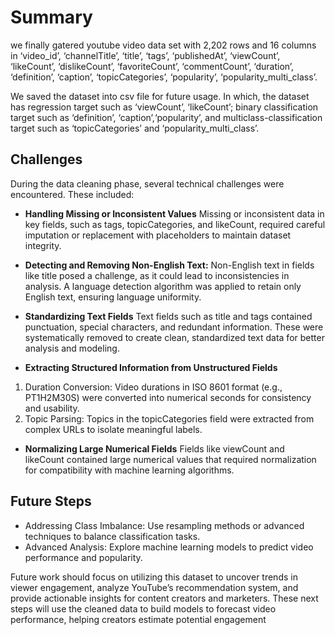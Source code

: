 # Summary

we finally gatered youtube video data set with 2,202 rows and 16 columns in 'video_id', 'channelTitle', 'title', 'tags', 'publishedAt', 'viewCount', 'likeCount', 'dislikeCount', 'favoriteCount', 'commentCount', 'duration', 'definition', 'caption', 'topicCategories', 'popularity', 'popularity_multi_class'. 

We saved the dataset into csv file for future usage. In which, the dataset has regression target such as 'viewCount', 'likeCount'; binary classification target such as 'definition', 'caption','popularity', and multiclass-classification target such as 'topicCategories' and 'popularity_multi_class'.

## **Challenges**
During the data cleaning phase, several technical challenges were encountered. These included:

- **Handling Missing or Inconsistent Values** 
Missing or inconsistent data in key fields, such as tags, topicCategories, and likeCount, required careful imputation or replacement with placeholders to maintain dataset integrity.

- **Detecting and Removing Non-English Text:** 
Non-English text in fields like title posed a challenge, as it could lead to inconsistencies in analysis. A language detection algorithm was applied to retain only English text, ensuring language uniformity.

- **Standardizing Text Fields** 
Text fields such as title and tags contained punctuation, special characters, and redundant information. These were systematically removed to create clean, standardized text data for better analysis and modeling.

- **Extracting Structured Information from Unstructured Fields**
  
1. Duration Conversion: Video durations in ISO 8601 format (e.g., PT1H2M30S) were converted into numerical seconds for consistency and usability.
2. Topic Parsing: Topics in the topicCategories field were extracted from complex URLs to isolate meaningful labels.

- **Normalizing Large Numerical Fields** 
Fields like viewCount and likeCount contained large numerical values that required normalization for compatibility with machine learning algorithms.

## **Future Steps**

- Addressing Class Imbalance: Use resampling methods or advanced techniques to balance classification tasks.
- Advanced Analysis: Explore machine learning models to predict video performance and popularity.

Future work should focus on utilizing this dataset to uncover trends in viewer engagement, analyze YouTube’s recommendation system, and provide actionable insights for content creators and marketers. These next steps will use the cleaned data to build models to forecast video performance, helping creators estimate potential engagement